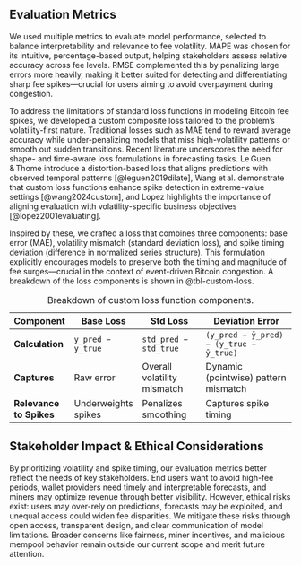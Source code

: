 ## Evaluation Metrics

We used multiple metrics to evaluate model performance, selected to balance interpretability and relevance to fee volatility. MAPE was chosen for its intuitive, percentage-based output, helping stakeholders assess relative accuracy across fee levels. RMSE complemented this by penalizing large errors more heavily, making it better suited for detecting and differentiating sharp fee spikes—crucial for users aiming to avoid overpayment during congestion.

To address the limitations of standard loss functions in modeling Bitcoin fee spikes, we developed a custom composite loss tailored to the problem’s volatility-first nature. Traditional losses such as MAE tend to reward average accuracy while under-penalizing models that miss high-volatility patterns or smooth out sudden transitions. Recent literature underscores the need for shape- and time-aware loss formulations in forecasting tasks. Le Guen & Thome introduce a distortion-based loss that aligns predictions with observed temporal patterns [@leguen2019dilate], Wang et al. demonstrate that custom loss functions enhance spike detection in extreme-value settings [@wang2024custom], and Lopez highlights the importance of aligning evaluation with volatility-specific business objectives [@lopez2001evaluating].

 Inspired by these, we crafted a loss that combines three components: base error (MAE), volatility mismatch (standard deviation loss), and spike timing deviation (difference in normalized series structure). This formulation explicitly encourages models to preserve both the timing and magnitude of fee surges—crucial in the context of event-driven Bitcoin congestion. A breakdown of the loss components is shown in @tbl-custom-loss.

::: {.table #tbl-custom-loss}

Table: Breakdown of custom loss function components.

| **Component**     | **Base Loss**            | **Std Loss**                | **Deviation Error**                        |
|-------------------|--------------------------|-----------------------------|--------------------------------------------|
| **Calculation**   | `y_pred − y_true`        | `std_pred − std_true`       | `(y_pred − ȳ_pred) − (y_true − ȳ_true)`    |
| **Captures**   | Raw error                | Overall volatility mismatch | Dynamic (pointwise) pattern mismatch          |
| **Relevance to Spikes** | Underweights spikes | Penalizes smoothing         | Captures spike timing                     |
:::

## Stakeholder Impact & Ethical Considerations

By prioritizing volatility and spike timing, our evaluation metrics better reflect the needs of key stakeholders. End users want to avoid high-fee periods, wallet providers need timely and interpretable forecasts, and miners may optimize revenue through better visibility. However, ethical risks exist: users may over-rely on predictions, forecasts may be exploited, and unequal access could widen fee disparities. We mitigate these risks through open access, transparent design, and clear communication of model limitations. Broader concerns like fairness, miner incentives, and malicious mempool behavior remain outside our current scope and merit future attention.

